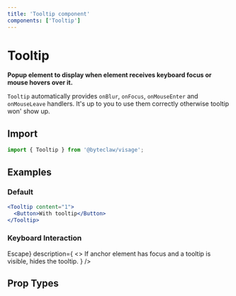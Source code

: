 ```yaml
---
title: 'Tooltip component'
components: ['Tooltip']
---
```


# Tooltip

**Popup element to display when element receives keyboard focus or mouse hovers over it.**

`Tooltip` automatically provides `onBlur`, `onFocus`, `onMouseEnter` and `onMouseLeave` handlers. It&apos;s up to you to use them correctly otherwise tooltip won&apos; show up.

## Import

```js transpile=false
import { Tooltip } from '@byteclaw/visage';
```

## Examples

### Default

```jsx live=true
<Tooltip content="1">
  <Button>With tooltip</Button>
</Tooltip>
```

### Keyboard Interaction

<DescriptionList>
  <DescriptionListItem
    term={<KeyboardKey>Escape</KeyboardKey>}
    description={
      <>
        If anchor element has focus and a tooltip is visible, hides the tooltip.
      </>
    }
  />
</DescriptionList>

## Prop Types

<PropTypes component="Tooltip" />
